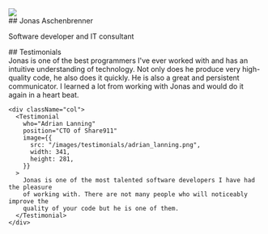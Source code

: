 
<Section>
  <div className="row">
    <div className="col-auto">
    <Image src="/images/jonas.png" width={281} height={281} className="mb-2 mb-md-0" />
</div>
<div className="col">
<TextSection>
<hgroup>
## Jonas Aschenbrenner

<p className="h5">Software developer and IT consultant</p>

</hgroup>

<Contact />

</TextSection>
</div>
  </div>

</Section>

<Section>
  ## Testimonials

  <div className="row">
    <div className="col mb-3 mb-md-0">
      <Testimonial
        who="Sam Hatoum"
        position="Founder of Xolv.io"
        image={{
          src: "/images/testimonials/sam_hatoum.jpg",
          width: 300,
          height: 281,
        }}
      >
        Jonas is one of the best programmers I&#39;ve ever worked with and has an
        intuitive understanding of technology. Not only does he produce very
        high-quality code, he also does it quickly. He is also a great and persistent
        communicator. I learned a lot from working with Jonas and would do it again in
        a heart beat.
      </Testimonial>
    </div>

    <div className="col">
      <Testimonial
        who="Adrian Lanning"
        position="CTO of Share911"
        image={{
          src: "/images/testimonials/adrian_lanning.png",
          width: 341,
          height: 281,
        }}
      >
        Jonas is one of the most talented software developers I have had the pleasure
        of working with. There are not many people who will noticeably improve the
        quality of your code but he is one of them.
      </Testimonial>
    </div>

  </div>
</Section>

<Section>
  <div className="text-center">
    <Contact className="btn-lg" />
  </div>
</Section>
